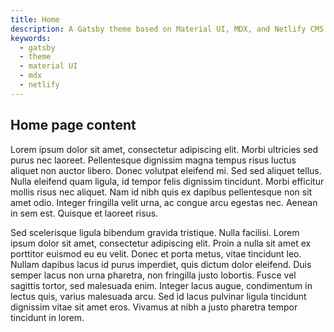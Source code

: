 ```yaml
---
title: Home
description: A Gatsby theme based on Material UI, MDX, and Netlify CMS
keywords:
  - gatsby
  - theme
  - material UI
  - mdx
  - netlify
---
```


<Hero primary="COVID-19 Behind Bars" secondary="map area" heightRatio={0.8} />

<section>


## Home page content

Lorem ipsum dolor sit amet, consectetur adipiscing elit. Morbi ultricies sed purus nec laoreet. Pellentesque dignissim magna tempus risus luctus aliquet non auctor libero. Donec volutpat eleifend mi. Sed sed aliquet tellus. Nulla eleifend quam ligula, id tempor felis dignissim tincidunt. Morbi efficitur mollis risus nec aliquet. Nam id nibh quis ex dapibus pellentesque non sit amet odio. Integer fringilla velit urna, ac congue arcu egestas nec. Aenean in sem est. Quisque et laoreet risus.

Sed scelerisque ligula bibendum gravida tristique. Nulla facilisi. Lorem ipsum dolor sit amet, consectetur adipiscing elit. Proin a nulla sit amet ex porttitor euismod eu eu velit. Donec et porta metus, vitae tincidunt leo. Nullam dapibus lacus id purus imperdiet, quis dictum dolor eleifend. Duis semper lacus non urna pharetra, non fringilla justo lobortis. Fusce vel sagittis tortor, sed malesuada enim. Integer lacus augue, condimentum in lectus quis, varius malesuada arcu. Sed id lacus pulvinar ligula tincidunt dignissim vitae sit amet eros. Vivamus at nibh a justo pharetra tempor tincidunt in lorem.

</section>

